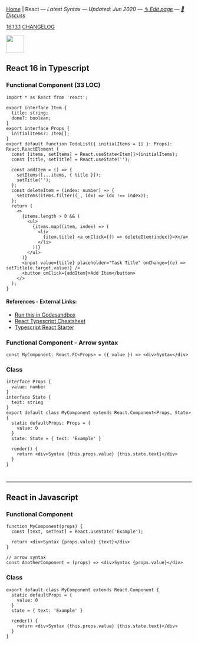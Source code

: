 
[Home](/) | React — _Latest Syntax — Updated: Jun 2020 — [✎ Edit page](https://github.com/ngduc/syntax.codes/edit/master/docs/react.mdx) — [💬 Discuss](https://github.com/ngduc/syntax.codes/issues/1)_

<a className="tagButton" href="https://github.com/facebook/react/releases">16.13.1</a> <a className="tagButton" href="https://github.com/facebook/react/blob/master/CHANGELOG.md">CHANGELOG</a>

<img src="https://upload-icon.s3.us-east-2.amazonaws.com/uploads/icons/png/8575147831553750379-64.png" height="48" />

## React 16 in Typescript

### Functional Component (33 LOC)

```.tsx
import * as React from 'react';
  
export interface Item {
  title: string;
  done?: boolean;
}
export interface Props {
  initialItems?: Item[];
}
export default function TodoList({ initialItems = [] }: Props): React.ReactElement {
  const [items, setItems] = React.useState<Item[]>(initialItems);
  const [title, setTitle] = React.useState('');
  
  const addItem = () => {
    setItems([...items, { title }]);
    setTitle('');
  };
  const deleteItem = (index: number) => {
    setItems(items.filter((_, idx) => idx !== index));
  };
  return (
    <>
      {items.length > 0 && (
        <ul>
          {items.map((item, index) => (
            <li>
              {item.title} <a onClick={() => deleteItem(index)}>X</a>
            </li>
          ))}
        </ul>
      )}
      <input value={title} placeholder="Task Title" onChange={(e) => setTitle(e.target.value)} />
      <button onClick={addItem}>Add Item</button>
    </>
  );
}
```
#### References - External Links:
- [Run this in Codesandbox](https://codesandbox.io/s/react-typescript-estfk?file=/src/TodoList.tsx)
- [React Typescript Cheatsheet](https://github.com/typescript-cheatsheets/react-typescript-cheatsheet)
- [Typescript React Starter](https://github.com/microsoft/TypeScript-React-Starter)

### Functional Component - Arrow syntax

```.tsx
const MyComponent: React.FC<Props> = ({ value }) => <div>Syntax</div>
```

### Class

```.tsx
interface Props {
  value: number
}
interface State {
  text: string
}
export default class MyComponent extends React.Component<Props, State> {
  static defaultProps: Props = {
    value: 0
  }
  state: State = { text: 'Example' }

  render() {
    return <div>Syntax {this.props.value} {this.state.text}</div>
  }
}
```

#

----

## React in Javascript

### Functional Component

```.tsx
function MyComponent(props) {
  const [text, setText] = React.useState('Example');

  return <div>Syntax {props.value} {text}</div> 
}
  
// arrow syntax
const AnotherComponent = (props) => <div>Syntax {props.value}</div>
```

### Class

```.tsx
export default class MyComponent extends React.Component {
  static defaultProps = {
    value: 0
  }
  state = { text: 'Example' }

  render() {
    return <div>Syntax {this.props.value} {this.state.text}</div>
  }
}
```

